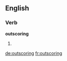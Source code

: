 ==English==

===Verb===
'''outscoring'''

# {{third-person singular of|[[outscore]]}}

[[de:outscoring]]
[[fr:outscoring]]